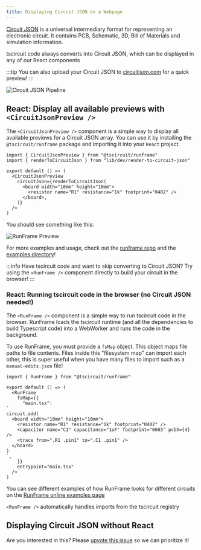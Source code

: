 ```yaml
---
title: Displaying Circuit JSON on a Webpage
---
```


[Circuit JSON](https://github.com/tscircuit/circuit-json) is a universal
intermediary format for representing an electronic circuit. It contains PCB,
Schematic, 3D, Bill of Materials and simulation information.

tscircuit code always converts into Circuit JSON, which can be displayed in
any of our React components

:::tip
You can also upload your Circuit JSON to [circuitjson.com](https://circuitjson.com)
for a quick preview!
:::


![Circuit JSON Pipeline](../../static/img/circuit-json-explain.png)

## React: Display all available previews with `<CircuitJsonPreview />`

The `<CircuitJsonPreview />` component is a simple way to display all available
previews for a Circuit JSON array. You can use it by installing the `@tscircuit/runframe`
package and importing it into your `React` project.

```tsx
import { CircuitJsonPreview } from "@tscircuit/runframe"
import { renderToCircuitJson } from "lib/dev/render-to-circuit-json"

export default () => (
  <CircuitJsonPreview
    circuitJson={renderToCircuitJson(
      <board width="10mm" height="10mm">
        <resistor name="R1" resistance="1k" footprint="0402" />
      </board>,
    )}
  />
)
```

You should see something like this:

![RunFrame Preview](../../static/img/runframe-example.png)

For more examples and usage, check out the [runframe repo](https://github.com/tscircuit/runframe)
and the [examples directory](https://github.com/tscircuit/runframe/tree/main/examples)!

:::info
Have tscircuit code and want to skip converting to Circuit JSON? Try using the
`<RunFrame />` component directly to build your circuit in the browser!
:::

### React: Running tscircuit code in the browser (no Circuit JSON needed!)

The `<RunFrame />` component is a simple way to run tscircuit code in the browser.
RunFrame loads the tscircuit runtime (and all the dependencies to build Typescript
code) into a WebWorker and runs the code in the background.

To use RunFrame, you must provide a `fsMap` object. This object maps file paths
to file contents. Files inside this "filesystem map" can import each other, this
is super useful when you have many files to import such as a `manual-edits.json`
file!

```tsx
import { RunFrame } from "@tscircuit/runframe"

export default () => (
  <RunFrame
    fsMap={{
      "main.tsx":
`
circuit.add(
  <board width="10mm" height="10mm">
    <resistor name="R1" resistance="1k" footprint="0402" />
    <capacitor name="C1" capacitance="1uF" footprint="0603" pcbX={4} />
    <trace from=".R1 .pin1" to=".C1 .pin1" />
  </board>
)
`,
    }}
    entrypoint="main.tsx"
  />
)
```

You can see different examples of how RunFrame looks for different circuits
on the [RunFrame online examples page](https://runframe.vercel.app/)

`<RunFrame />` automatically handles imports from the tscircuit registry



## Displaying Circuit JSON without React

Are you interested in this? Please [upvote this issue](https://github.com/tscircuit/tscircuit/issues/508)
so we can prioritize it!
